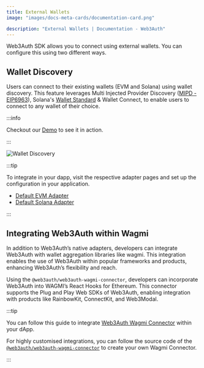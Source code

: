 ```yaml
---
title: External Wallets
image: "images/docs-meta-cards/documentation-card.png"

description: "External Wallets | Documentation - Web3Auth"
---
```


Web3Auth SDK allows you to connect using external wallets. You can configure this using two
different ways.

## Wallet Discovery

Users can connect to their existing wallets (EVM and Solana) using wallet discovery. This feature
leverages Multi Injected Provider Discovery
([MIPD - EIP6963](https://eips.ethereum.org/EIPS/eip-6963)), Solana's
[Wallet Standard](https://github.com/wallet-standard/wallet-standard/blob/master/extensions/solana.md)
& Wallet Connect, to enable users to connect to any wallet of their choice.

:::info

Checkout our [Demo](https://demo.web3auth.io) to see it in action.

:::

![Wallet Discovery](/images/external-wallets/wallet-discovery.png)

:::tip

To integrate in your dapp, visit the respective adapter pages and set up the configuration in your
application.

- [Default EVM Adapter](/sdk/pnp/web/adapters/default-evm-adapter)
- [Default Solana Adapter](/sdk/pnp/web/adapters/default-solana-adapter)

:::

## Integrating Web3Auth within Wagmi

In addition to Web3Auth’s native adapters, developers can integrate Web3Auth with wallet aggregation
libraries like wagmi. This integration enables the use of Web3Auth within popular frameworks and
products, enhancing Web3Auth’s flexibility and reach.

Using the `@web3auth/web3auth-wagmi-connector`, developers can incorporate Web3Auth into WAGMI’s
React Hooks for Ethereum. This connector supports the Plug and Play Web SDKs of Web3Auth, enabling
integration with products like RainbowKit, ConnectKit, and Web3Modal.

:::tip

You can follow this guide to integrate [Web3Auth Wagmi Connector](/sdk/pnp/web/wagmi-connector)
within your dApp.

For highly customised integrations, you can follow the source code of the
[`@web3auth/web3auth-wagmi-connector`](https://github.com/Web3Auth/web3auth-wagmi-connector) to
create your own Wagmi Connector.

:::
